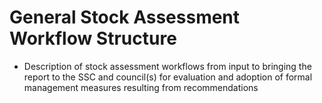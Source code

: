 # General Stock Assessment Workflow Structure

  - Description of stock assessment workflows from input to bringing the report to the SSC and council(s) for evaluation and adoption of formal management measures resulting from recommendations